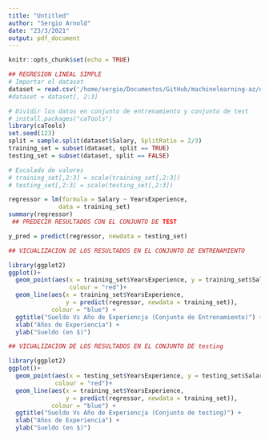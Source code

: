 ```yaml
---
title: "Untitled"
author: "Sergio Arnold"
date: "23/3/2021"
output: pdf_document
---
```

```r
knitr::opts_chunk$set(echo = TRUE)
```

```r
## REGRESION LINEAL SIMPLE
# Importar el dataset
dataset = read.csv('/home/sergio/Documentos/GitHub/machinelearning-az/datasets/Part 2 - Regression/Section 4 - Simple Linear Regression/Salary_Data.csv')
#dataset = dataset[, 2:3]

# Dividir los datos en conjunto de entrenamiento y conjunto de test
# install.packages("caTools")
library(caTools)
set.seed(123)
split = sample.split(dataset$Salary, SplitRatio = 2/3)
training_set = subset(dataset, split == TRUE)
testing_set = subset(dataset, split == FALSE)

# Escalado de valores
# training_set[,2:3] = scale(training_set[,2:3])
# testing_set[,2:3] = scale(testing_set[,2:3])

regressor = lm(formula = Salary ~ YearsExperience, 
              data = training_set)
summary(regressor)
 ## PREDECIR RESULTADOS CON EL CONJUNTO DE TEST

y_pred = predict(regressor, newdata = testing_set)

## VICUALIZACION DE LOS RESULTADOS EN EL CONJUNTO DE ENTRENAMIENTO

library(ggplot2)
ggplot()+
  geom_point(aes(x = training_set$YearsExperience, y = training_set$Salary),
                 colour = "red")+
  geom_line(aes(x = training_set$YearsExperience,
                y = predict(regressor, newdata = training_set)),
            colour = "blue") +
  ggtitle("Sueldo Vs Año de Experiencja (Conjunto de Entrenamiento)") +
  xlab("Años de Experiencia") +
  ylab("Sueldo (en $)")

## VICUALIZACION DE LOS RESULTADOS EN EL CONJUNTO DE testing 

library(ggplot2)
ggplot()+
  geom_point(aes(x = testing_set$YearsExperience, y = testing_set$Salary),
             colour = "red")+
  geom_line(aes(x = training_set$YearsExperience,
                y = predict(regressor, newdata = training_set)),
            colour = "blue") +
  ggtitle("Sueldo Vs Año de Experiencja (Conjunto de testing)") +
  xlab("Años de Experiencia") +
  ylab("Sueldo (en $)")

  
  
```

